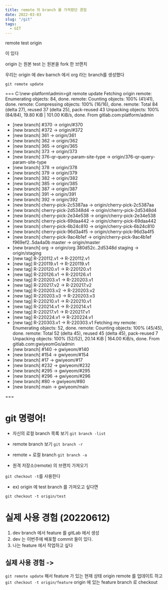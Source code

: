 ```yaml
---
title: remote 의 branch 를 가져왔던 경험
date: 2022-03-03
slug: "/git"
tags:
  - GIT
---
```


remote
test
origin

이 있다

origin 는 원본
test 는 원본을 fork 한 브랜치


우리는 origin 에 dev barnch 에서 org 라는 branch를 생성했다

`git remote update`

===
C:\new-platform\admin>git remote update
Fetching origin
remote: Enumerating objects: 84, done.
remote: Counting objects: 100% (41/41), done.
remote: Compressing objects: 100% (16/16), done.
remote: Total 84 (delta 27), reused 37 (delta 25), pack-reused 43
Unpacking objects: 100% (84/84), 19.80 KiB | 101.00 KiB/s, done.
From gitlab.com:platform/admin
 * [new branch]      #370                 -> origin/#370
 * [new branch]      #372                 -> origin/#372
 * [new branch]      361                  -> origin/361
 * [new branch]      362                  -> origin/362
 * [new branch]      365                  -> origin/365
 * [new branch]      373                  -> origin/373
 * [new branch]      376-qr-query-param-site-type -> origin/376-qr-query-param-site-type
 * [new branch]      378                  -> origin/378
 * [new branch]      379                  -> origin/379
 * [new branch]      382                  -> origin/382
 * [new branch]      385                  -> origin/385
 * [new branch]      387                  -> origin/387
 * [new branch]      391                  -> origin/391
 * [new branch]      392                  -> origin/392
 * [new branch]      cherry-pick-2c5387aa -> origin/cherry-pick-2c5387aa
 * [new branch]      cherry-pick-2d5348d4 -> origin/cherry-pick-2d5348d4
 * [new branch]      cherry-pick-2e34e538 -> origin/cherry-pick-2e34e538
 * [new branch]      cherry-pick-69daa442 -> origin/cherry-pick-69daa442
 * [new branch]      cherry-pick-6b24c810 -> origin/cherry-pick-6b24c810
 * [new branch]      cherry-pick-96d3a4f5 -> origin/cherry-pick-96d3a4f5
 * [new branch]      cherry-pick-9ac4b1ef -> origin/cherry-pick-9ac4b1ef
   f969ef2..5da4a0b  master               -> origin/master
 * [new branch]      org                  -> origin/org
   380d52c..2d5348d  staging              -> origin/staging
 * [new tag]         R-220112.v1          -> R-220112.v1
 * [new tag]         R-220119.v1          -> R-220119.v1
 * [new tag]         R-220120.v1          -> R-220120.v1
 * [new tag]         R-220126.v1          -> R-220126.v1
 * [new tag]         R-220203.v1          -> R-220203.v1
 * [new tag]         R-220217.v2          -> R-220217.v2
 * [new tag]         R-220203.v2          -> R-220203.v2
 * [new tag]         R-220203.v3          -> R-220203.v3
 * [new tag]         R-220210.v1          -> R-220210.v1
 * [new tag]         R-220214.v1          -> R-220214.v1
 * [new tag]         R-220217.v1          -> R-220217.v1
 * [new tag]         R-220224.v1          -> R-220224.v1
 * [new tag]         R-220303.v1          -> R-220303.v1
Fetching my
remote: Enumerating objects: 52, done.
remote: Counting objects: 100% (45/45), done.
remote: Total 52 (delta 45), reused 45 (delta 45), pack-reused 7
Unpacking objects: 100% (52/52), 20.14 KiB | 164.00 KiB/s, done.
From gitlab.com:gwiyeomGo/admin
 * [new branch]      #140       -> gwiyeom/#140
 * [new branch]      #154       -> gwiyeom/#154
 * [new branch]      #17        -> gwiyeom/#17
 * [new branch]      #232       -> gwiyeom/#232
 * [new branch]      #295       -> gwiyeom/#295
 * [new branch]      #296       -> gwiyeom/#296
 * [new branch]      #80        -> gwiyeom/#80
 * [new branch]      main       -> gwiyeom/main

===

# git 명령어!

* 자신의 로컬 branch 목록 보기
`git branch -list`

* remote branch 보기
`git branch -r`

* remote + 로컬 branch
`git branch -a`


* 원격 저장소(remote) 의 브랜치 가져오기

`git checkout -t`를 사용한다

* ex) origin 에 test branch 를 가져오고 싶다면

`git checkout -t origin/test`

# 실제 사용 경험 (20220612)
1. dev branch 에서 feature 를 gitLab 에서 생성 
2. dev 는 이번주에 배포할 commit 들이 있다.
3. 나는 feature 에서 작업하고 싶다

## 실제 사용 경험 ->

`git remote update` 해서 feature 가 있는 현재 상태 origin remote 를 업데이트 하고
`git checkout -t origin/feature` origin 에 있는 feature branch 로 checkout 
